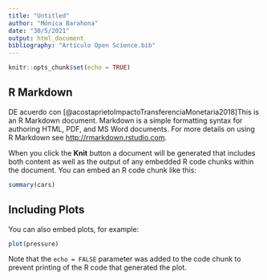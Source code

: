 ```yaml
---
title: "Untitled"
author: "Mónica Barahona"
date: "30/5/2021"
output: html_document
bibliography: "Artículo Open Science.bib"
---
```


```r
knitr::opts_chunk$set(echo = TRUE)
```

## R Markdown

DE acuerdo con [@acostaprietoImpactoTransferenciaMonetaria2018]This is an R Markdown document. Markdown is a simple formatting syntax for authoring HTML, PDF, and MS Word documents. For more details on using R Markdown see <http://rmarkdown.rstudio.com>.

When you click the **Knit** button a document will be generated that includes both content as well as the output of any embedded R code chunks within the document. You can embed an R code chunk like this:

```r
summary(cars)
```

## Including Plots

You can also embed plots, for example:

```r
plot(pressure)
```

Note that the `echo = FALSE` parameter was added to the code chunk to prevent printing of the R code that generated the plot.
